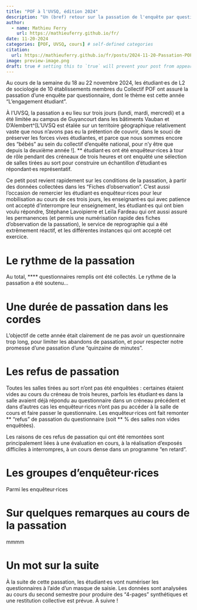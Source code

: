 ```yaml
---
title: "POF à l'UVSQ, édition 2024"
description: "Un (bref) retour sur la passation de l'enquête par questionnaire POF à l'UVSQ"
author:
  - name: Mathieu Ferry
    url: https://mathieuferry.github.io/fr/
date: 11-20-2024
categories: [POF, UVSQ, cours] # self-defined categories
citation: 
  url: https://mathieuferry.github.io/fr/posts/2024-11-20-Passation-POF-UVSQ/ 
image: preview-image.png
draft: true # setting this to `true` will prevent your post from appearing on your listing page until you're ready!
---
```


Au cours de la semaine du 18 au 22 novembre 2024, les étudiant·es de L2 de sociologie de 10 établissements membres du Collectif POF ont assuré la passation d'une enquête par questionnaire, dont le thème est cette année "L'engagement étudiant".

À l'UVSQ, la passation a eu lieu sur trois jours (lundi, mardi, mercredi) et a été limitée au campus de Guyancourt dans les bâtiments Vauban et D'Alembert\^\[L'UVSQ est étalée sur un territoire géographique relativement vaste que nous n'avons pas eu la prétention de couvrir, dans le souci de préserver les forces vives étudiantes, et parce que nous sommes encore des "bébés" au sein du collectif d'enquête national, pour n'y être que depuis la deuxième année !\]. \*\* étudiant·es ont été enquêteur·rices à tour de rôle pendant des créneaux de trois heures et ont enquêté une sélection de salles tirées au sort pour construire un échantillon d'étudiant·es répondant·es représentatif.

Ce petit post revient rapidement sur les conditions de la passation, à partir des données collectées dans les "Fiches d'observation". C'est aussi l'occasion de remercier les étudiant·es enquêteur·rices pour leur mobilisation au cours de ces trois jours, les enseignant·es qui avec patience ont accepté d'interrompre leur enseignement, les étudiant·es qui ont bien voulu répondre, Stéphane Lavoipierre et Leïla Fardeau qui ont aussi assuré les permanences (et permis une numérisation rapide des fiches d'observation de la passation), le service de reprographie qui a été extrêmement réactif, et les différentes instances qui ont accepté cet exercice.

# Le rythme de la passation

Au total, \*\*\*\* questionnaires remplis ont été collectés. Le rythme de la passation a été soutenu...

# Une durée de passation dans les cordes

L'objectif de cette année était clairement de ne pas avoir un questionnaire trop long, pour limiter les abandons de passation, et pour respecter notre promesse d'une passation d'une "quinzaine de minutes".

# Les refus de passation

Toutes les salles tirées au sort n'ont pas été enquêtées : certaines étaient vides au cours du créneau de trois heures, parfois les étudiant·es dans la salle avaient déjà répondu au questionnaire dans un créneau précédent et dans d'autres cas les enquêteur·rices n'ont pas pu accéder à la salle de cours et faire passer le questionnaire. Les enquêteur·rices ont fait remonter \*\* "refus" de passation du questionnaire (soit \*\* % des salles non vides enquêtées).

Les raisons de ces refus de passation qui ont été remontées sont principalement liées à une évaluation en cours, à la réalisation d'exposés difficiles à interrompres, à un cours dense dans un programme "en retard".

# Les groupes d'enquêteur·rices

Parmi les enquêteur·rices

# Sur quelques remarques au cours de la passation

mmmm

# Un mot sur la suite

À la suite de cette passation, les étudiant·es vont numériser les questionnaires à l'aide d'un masque de saisie. Les données sont analysées au cours du second semestre pour produire des "4-pages" synthétiques et une restitution collective est prévue. À suivre !
